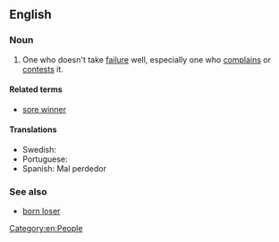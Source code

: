 ==English==

===Noun===
{{en-noun|sg=[[sore]] [[loser]]}}

# {{informal}} One who doesn't take [[failure]] well, especially one who [[complain]]s or [[contest]]s it.

====Related terms====
* [[sore winner]]

====Translations====
* Swedish: {{t-|sv|dålig förlorare}}
* Portuguese: {{t-|pt|mau perdedor}}
* Spanish:  Mal perdedor

===See also===
* [[born loser]]

[[Category:en:People]]